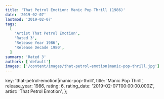 ```yaml
---
title: 'That Petrol Emotion: Manic Pop Thrill (1986)'
date: '2019-02-07'
lastmod: '2019-02-07'
tags:
  [
    'Artist That Petrol Emotion',
    'Rated 3',
    'Release Year 1986',
    'Release Decade 1980',
  ]
summary: 'Rated 3'
authors: ['default']
images: ['/content/images/that-petrol-emotion|manic-pop-thrill.jpg']
---
```


  key: 'that-petrol-emotion|manic-pop-thrill',
  title: 'Manic Pop Thrill',
  release_year: 1986,
  rating: 6,
  rating_date: '2019-02-07T00:00:00.000Z',
  artist: 'That Petrol Emotion',
};

<MusicRating data={data} />
